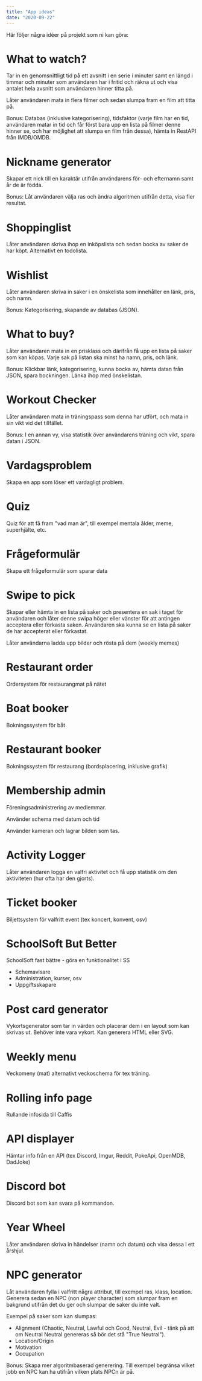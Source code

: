 ```yaml
---
title: "App ideas"
date: "2020-09-22"
---
```


Här följer några idéer på projekt som ni kan göra:
# What to watch?

Tar in en genomsnittligt tid på ett avsnitt i en serie i minuter samt en längd i timmar och minuter som användaren har i fritid och räkna ut och visa antalet hela avsnitt som användaren hinner titta på.

Låter användaren mata in flera filmer och sedan slumpa fram en film att titta på.

Bonus: Databas (inklusive kategorisering), tidsfaktor (varje film har en tid, användaren matar in tid och får först bara upp en lista på filmer denne hinner se, och har möjlighet att slumpa en film från dessa), hämta in RestAPI från IMDB/OMDB.

# Nickname generator

Skapar ett nick till en karaktär utifrån användarens för- och efternamn samt år de är födda.

Bonus: Låt användaren välja ras och ändra algoritmen utifrån detta, visa fler resultat.

# Shoppinglist

Låter användaren skriva ihop en inköpslista och sedan bocka av saker de har köpt. Alternativt en todolista.

# Wishlist

Låter användaren skriva in saker i en önskelista som innehåller en länk, pris, och namn.

Bonus: Kategorisering, skapande av databas (JSON).

# What to buy?

Låter användaren mata in en prisklass och därifrån få upp en lista på saker som kan köpas. Varje sak på listan ska minst ha namn, pris, och länk.

Bonus: Klickbar länk, kategorisering, kunna bocka av, hämta datan från JSON, spara bockningen. Länka ihop med önskelistan.

# Workout Checker

Låter användaren mata in träningspass som denna har utfört, och mata in sin vikt vid det tillfället.

Bonus: I en annan vy, visa statistik över användarens träning och vikt, spara datan i JSON.

# Vardagsproblem

Skapa en app som löser ett vardagligt problem.

# Quiz

Quiz för att få fram "vad man är", till exempel mentala ålder, meme, superhjälte, etc.

# Frågeformulär

Skapa ett frågeformulär som sparar data

# Swipe to pick

Skapar eller hämta in en lista på saker och presentera en sak i taget för användaren och låter denne swipa höger eller vänster för att antingen acceptera eller förkasta saken. Användaren ska kunna se en lista på saker de har accepterat eller förkastat.



Låter användarna ladda upp bilder och rösta på dem (weekly memes)

# Restaurant order

Ordersystem för restaurangmat på nätet

# Boat booker

Bokningssystem för båt

# Restaurant booker

Bokningssystem för restaurang (bordsplacering, inklusive grafik)

# Membership admin

Föreningsadministrering av medlemmar.

Använder schema med datum och tid

Använder kameran och lagrar bilden som tas.

# Activity Logger

Låter användaren logga en valfri aktivitet och få upp statistik om den aktiviteten (hur ofta har den gjorts).

# Ticket booker

Biljettsystem för valfritt event (tex koncert, konvent, osv)

# SchoolSoft But Better

SchoolSoft fast bättre - göra en funktionalitet i SS

- Schemavisare
- Administration, kurser, osv
- Uppgiftsskapare

# Post card generator

Vykortsgenerator som tar in värden och placerar dem i en layout som kan skrivas ut. Behöver inte vara vykort. Kan generera HTML eller SVG.

# Weekly menu

Veckomeny (mat) alternativt veckoschema för tex träning.

# Rolling info page

Rullande infosida till Caffis

# API displayer

Hämtar info från en API (tex Discord, Imgur, Reddit, PokeApi, OpenMDB, DadJoke)

# Discord bot

Discord bot som kan svara på kommandon.

# Year Wheel

Låter användaren skriva in händelser (namn och datum) och visa dessa i ett årshjul.

# NPC generator

Låt användaren fylla i valfritt några attribut, till exempel ras, klass, location. Generera sedan en NPC (non player character) som slumpar fram en bakgrund utifrån det du ger och slumpar de saker du inte valt.

Exempel på saker som kan slumpas:
-  Alignment (Chaotic, Neutral, Lawful och Good, Neutral, Evil - tänk på att om Neutral Neutral genereras så bör det stå "True Neutral").
- Location/Origin
- Motivation
- Occupation

Bonus: Skapa mer algoritmbaserad generering. Till exempel begränsa vilket jobb en NPC kan ha utifrån vilken plats NPCn är på.